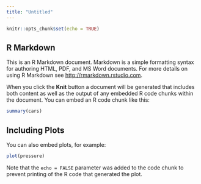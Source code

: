 ```yaml
---
title: "Untitled"
---
```


<!-- knit: (function(input_file, encoding) { -->
<!--   out_dir <- 'docs'; -->
<!--   rmarkdown::render(input_file, -->
<!--  encoding=encoding, -->
<!--  output_file=file.path(dirname(input_file), out_dir, 'index.html'))}) -->

```r
knitr::opts_chunk$set(echo = TRUE)
```

## R Markdown

This is an R Markdown document. Markdown is a simple formatting syntax for authoring HTML, PDF, and MS Word documents. For more details on using R Markdown see <http://rmarkdown.rstudio.com>.

When you click the **Knit** button a document will be generated that includes both content as well as the output of any embedded R code chunks within the document. You can embed an R code chunk like this:

```r
summary(cars)
```

## Including Plots

You can also embed plots, for example:

```r
plot(pressure)
```

Note that the `echo = FALSE` parameter was added to the code chunk to prevent printing of the R code that generated the plot.
